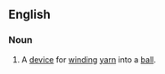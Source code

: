 ==English==

===Noun===
{{en-noun|sg=[[yarn]][[wind]]le}}

# A [[device]] for [[wind]]ing [[yarn]] into a [[ball]].